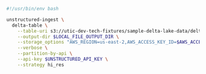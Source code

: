 ```bash Shell
#!/usr/bin/env bash

unstructured-ingest \
  delta-table \
    --table-uri s3://utic-dev-tech-fixtures/sample-delta-lake-data/deltatable/ \
    --output-dir $LOCAL_FILE_OUTPUT_DIR \
    --storage_options "AWS_REGION=us-east-2,AWS_ACCESS_KEY_ID=$AWS_ACCESS_KEY_ID,AWS_SECRET_ACCESS_KEY=$AWS_SECRET_ACCESS_KEY" \
    --verbose \
    --partition-by-api \
    --api-key $UNSTRUCTURED_API_KEY \
    --strategy hi_res
```
